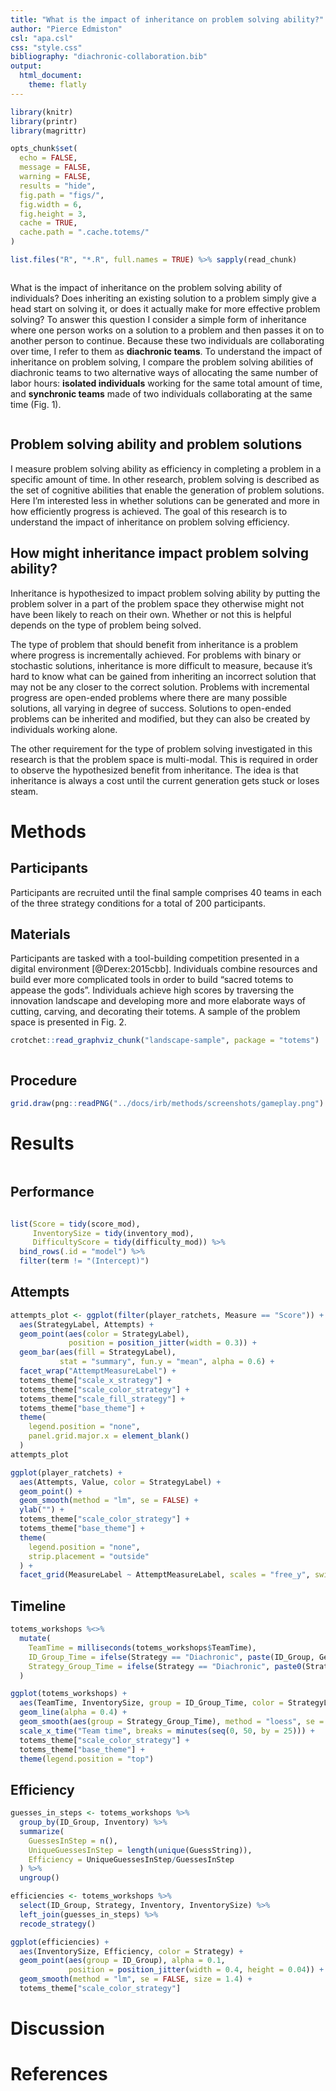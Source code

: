 ```yaml
---
title: "What is the impact of inheritance on problem solving ability?"
author: "Pierce Edmiston"
csl: "apa.csl"
css: "style.css"
bibliography: "diachronic-collaboration.bib"
output:
  html_document:
    theme: flatly
---
```


```r
library(knitr)
library(printr)
library(magrittr)

opts_chunk$set(
  echo = FALSE,
  message = FALSE,
  warning = FALSE,
  results = "hide",
  fig.path = "figs/",
  fig.width = 6,
  fig.height = 3,
  cache = TRUE,
  cache.path = ".cache.totems/"
)

list.files("R", "*.R", full.names = TRUE) %>% sapply(read_chunk)
```

```r
```

What is the impact of inheritance on the problem solving ability of individuals? Does inheriting an existing solution to a problem simply give a head start on solving it, or does it actually make for more effective problem solving? To answer this question I consider a simple form of inheritance where one person works on a solution to a problem and then passes it on to another person to continue. Because these two individuals are collaborating over time, I refer to them as **diachronic teams**. To understand the impact of inheritance on problem solving, I compare the problem solving abilities of diachronic teams to two alternative ways of allocating the same number of labor hours: **isolated individuals** working for the same total amount of time, and **synchronic teams** made of two individuals collaborating at the same time (Fig. 1).

```r
```

## Problem solving ability and problem solutions

I measure problem solving ability as efficiency in completing a problem in a specific amount of time. In other research, problem solving is described as the set of cognitive abilities that enable the generation of problem solutions. Here I'm interested less in whether solutions can be generated and more in how efficiently progress is achieved. The goal of this research is to understand the impact of inheritance on problem solving efficiency.

\begin{equation}
problem\ solution = ability \cdot time \cdot inheritance\\
\end{equation}

## How might inheritance impact problem solving ability?

Inheritance is hypothesized to impact problem solving ability by putting the problem solver in a part of the problem space they otherwise might not have been likely to reach on their own. Whether or not this is helpful depends on the type of problem being solved. 

The type of problem that should benefit from inheritance is a problem where progress is incrementally achieved. For problems with binary or stochastic solutions, inheritance is more difficult to measure, because it's hard to know what can be gained from inheriting an incorrect solution that may not be any closer to the correct solution. Problems with incremental progress are open-ended problems where there are many possible solutions, all varying in degree of success. Solutions to open-ended problems can be inherited and modified, but they can also be created by individuals working alone.

The other requirement for the type of problem solving investigated in this research is that the problem space is multi-modal. This is required in order to observe the hypothesized benefit from inheritance. The idea is that inheritance is always a cost until the current generation gets stuck or loses steam.

# Methods

## Participants

Participants are recruited until the final sample comprises 40 teams in each of the three strategy conditions for a total of 200 participants.

## Materials

Participants are tasked with a tool-building competition presented in a digital environment [@Derex:2015cbb]. Individuals combine resources and build ever more complicated tools in order to build "sacred totems to appease the gods". Individuals achieve high scores by traversing the innovation landscape and developing more and more elaborate ways of cutting, carving, and decorating their totems. A sample of the problem space is presented in Fig. 2.

```r
crotchet::read_graphviz_chunk("landscape-sample", package = "totems")
```

```r
```

## Procedure

```r
grid.draw(png::readPNG("../docs/irb/methods/screenshots/gameplay.png") %>% rasterGrob())
```

# Results

```r
```

## Performance

```r
```

```r
list(Score = tidy(score_mod),
     InventorySize = tidy(inventory_mod),
     DifficultyScore = tidy(difficulty_mod)) %>%
  bind_rows(.id = "model") %>%
  filter(term != "(Intercept)")
```

## Attempts

```r
attempts_plot <- ggplot(filter(player_ratchets, Measure == "Score")) +
  aes(StrategyLabel, Attempts) +
  geom_point(aes(color = StrategyLabel),
             position = position_jitter(width = 0.3)) +
  geom_bar(aes(fill = StrategyLabel),
           stat = "summary", fun.y = "mean", alpha = 0.6) +
  facet_wrap("AttemptMeasureLabel") +
  totems_theme["scale_x_strategy"] +
  totems_theme["scale_color_strategy"] +
  totems_theme["scale_fill_strategy"] +
  totems_theme["base_theme"] +
  theme(
    legend.position = "none",
    panel.grid.major.x = element_blank()
  )
attempts_plot
```

```r
ggplot(player_ratchets) +
  aes(Attempts, Value, color = StrategyLabel) +
  geom_point() +
  geom_smooth(method = "lm", se = FALSE) +
  ylab("") +
  totems_theme["scale_color_strategy"] +
  totems_theme["base_theme"] +
  theme(
    legend.position = "none",
    strip.placement = "outside"
  ) +
  facet_grid(MeasureLabel ~ AttemptMeasureLabel, scales = "free_y", switch = "y")
```

## Timeline

```r
totems_workshops %<>%
  mutate(
    TeamTime = milliseconds(totems_workshops$TeamTime),
    ID_Group_Time = ifelse(Strategy == "Diachronic", paste(ID_Group, Generation, sep = "-"), ID_Group),
    Strategy_Group_Time = ifelse(Strategy == "Diachronic", paste0(Strategy, Generation), Strategy)
  )

ggplot(totems_workshops) +
  aes(TeamTime, InventorySize, group = ID_Group_Time, color = StrategyLabel) +
  geom_line(alpha = 0.4) +
  geom_smooth(aes(group = Strategy_Group_Time), method = "loess", se = FALSE) +
  scale_x_time("Team time", breaks = minutes(seq(0, 50, by = 25))) +
  totems_theme["scale_color_strategy"] +
  totems_theme["base_theme"] +
  theme(legend.position = "top")
```

## Efficiency

```r
guesses_in_steps <- totems_workshops %>%
  group_by(ID_Group, Inventory) %>%
  summarize(
    GuessesInStep = n(),
    UniqueGuessesInStep = length(unique(GuessString)),
    Efficiency = UniqueGuessesInStep/GuessesInStep
  ) %>%
  ungroup()

efficiencies <- totems_workshops %>%
  select(ID_Group, Strategy, Inventory, InventorySize) %>%
  left_join(guesses_in_steps) %>%
  recode_strategy()

ggplot(efficiencies) +
  aes(InventorySize, Efficiency, color = Strategy) +
  geom_point(aes(group = ID_Group), alpha = 0.1,
             position = position_jitter(width = 0.4, height = 0.04)) +
  geom_smooth(method = "lm", se = FALSE, size = 1.4) +
  totems_theme["scale_color_strategy"]
```

# Discussion

# References

